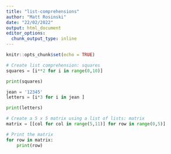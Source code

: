 ```yaml
---
title: "list-comprehensions"
author: "Matt Rosinski"
date: "22/02/2022"
output: html_document
editor_options: 
  chunk_output_type: inline
---
```


```r
knitr::opts_chunk$set(echo = TRUE)
```

```python
# Create list comprehension: squares
squares = [i**2 for i in range(0,10)]

print(squares)

jean = '12345'
letters = [i*3 for i in jean ]

print(letters)
```

```python
# Create a 5 x 5 matrix using a list of lists: matrix
matrix = [[col for col in range(5,11)] for row in range(0,5)]

# Print the matrix
for row in matrix:
    print(row)


```

